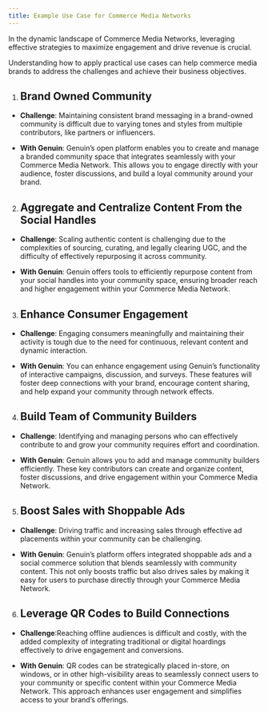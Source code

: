 ```yaml
---
title: Example Use Case for Commerce Media Networks
---
```


In the dynamic landscape of Commerce Media Networks, leveraging effective strategies to maximize engagement and drive revenue is crucial.

Understanding how to apply practical use cases can help commerce media brands to address the challenges and achieve their business objectives.

1.  ## Brand Owned Community
    

-   **Challenge**: Maintaining consistent brand messaging in a brand-owned community is difficult due to varying tones and styles from multiple contributors, like partners or influencers.  
      
    

-   **With Genuin**: Genuin’s open platform enables you to create and manage a branded community space that integrates seamlessly with your Commerce Media Network. This allows you to engage directly with your audience, foster discussions, and build a loyal community around your brand.
    

2.  ## Aggregate and Centralize Content From the Social Handles
    

-   **Challenge**: Scaling authentic content is challenging due to the complexities of sourcing, curating, and legally clearing UGC, and the difficulty of effectively repurposing it across community.  
      
    

-   **With Genuin**: Genuin offers tools to efficiently repurpose content from your social handles into your community space, ensuring broader reach and higher engagement within your Commerce Media Network.
    

  

3.  ## Enhance Consumer Engagement
    

-   **Challenge**: Engaging consumers meaningfully and maintaining their activity is tough due to the need for continuous, relevant content and dynamic interaction.  
      
    
-   **With Genuin**: You can enhance engagement using Genuin’s functionality of interactive campaigns, discussion, and surveys. These features will foster deep connections with your brand, encourage content sharing, and help expand your community through network effects.
    

  

4.  ## Build Team of Community Builders
    

-   **Challenge**: Identifying and managing persons who can effectively contribute to and grow your community requires effort and coordination.  
      
    
-   **With Genuin**: Genuin allows you to add and manage community builders efficiently. These key contributors can create and organize content, foster discussions, and drive engagement within your Commerce Media Network.
    

  

5.  ## Boost Sales with Shoppable Ads
    

-   **Challenge**: Driving traffic and increasing sales through effective ad placements within your community can be challenging.  
      
    

-   **With Genuin**: Genuin’s platform offers integrated shoppable ads and a social commerce solution that blends seamlessly with community content. This not only boosts traffic but also drives sales by making it easy for users to purchase directly through your Commerce Media Network.
    

  

6.  ## Leverage QR Codes to Build Connections
    
-   **Challenge**:Reaching offline audiences is difficult and costly, with the added complexity of integrating traditional or digital hoardings effectively to drive engagement and conversions.
    
-   **With Genuin**: QR codes can be strategically placed in-store, on windows, or in other high-visibility areas to seamlessly connect users to your community or specific content within your Commerce Media Network. This approach enhances user engagement and simplifies access to your brand’s offerings.
